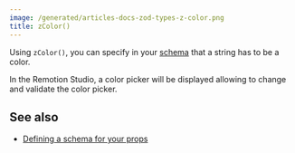 ```yaml
---
image: /generated/articles-docs-zod-types-z-color.png
title: zColor()
---
```


Using `zColor()`, you can specify in your [schema](/docs/schemas) that a string has to be a color.

In the Remotion Studio, a color picker will be displayed allowing to change and validate the color picker.

## See also

- [Defining a schema for your props](/docs/schemas)
